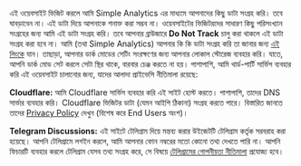 এই ওয়েবসাইট ভিজিট করলে আমি Simple Analytics এর মাধ্যমে আপনাদের কিছু ডাটা সংগ্রহ করি। তবে ঘাবড়াবেন না। এই ডাটা দিয়ে আপনাকে শনাক্ত করা সম্ভব না। ওয়েবসাইটের ভিজিটরদের সাধারণ কিছু পরিসংখ্যান সংগ্রহের জন্য আমি এই ডাটা সংগ্রহ করি। তবে আপনার ব্রাউজারে **Do Not Track** চালু করা থাকলে এই ডাটা সংগ্রহ করা হবে না। আমি (তথা Simple Analytics) আপনার কি কি ডাটা সংগ্রহ করি তা জানার জন্য [এই লিংকে](https://docs.simpleanalytics.com/what-we-collect) যান। তাছাড়া, আপনার ডার্ক মোডের সেটিং সংরক্ষণের জন্য আপনার লোকাল স্টোরেজ ব্যবহার করি। যাতে, আপনি ডার্ক মোড সেট করলে সেটা স্থির থাকে, বারবার চেঞ্জ করতে না হয়। পাশাপাশি, আমি থার্ড-পার্টি সার্ভিস ব্যবহার করি এই ওয়েবসাইট চালানোর জন্য, যাদের আলাদা প্রাইভেসি নীতিমালা রয়েছে:

**Cloudflare:** আমি Cloudflare সার্ভিস ব্যবহার করি এই সাইট হোস্ট করতে। পাশাপাশি, তাদের DNS সার্ভার ব্যবহার করি। Cloudflare ভিজিটর ডাটা (যেমন আইপি ঠিকানা) সংগ্রহ করতে পারে। বিস্তারিত জানতে তাদের [Privacy Policy](https://www.cloudflare.com/privacypolicy/) দেখুন (বিশেষ করে End Users অংশ)।

**Telegram Discussions:**
এই সাইটে টেলিগ্রাম দিয়ে মন্তব্য করার উইজেটটি টেলিগ্রাম কর্তৃক সরবরাহ করা হয়েছে। আপনি টেলিগ্রামে লগইন করলে, আমি আপনার ফোন নম্বরের মতো কোনো তথ্য দেখতে পারি না। আপনি ফিচারটি ব্যবহার করলে টেলিগ্রাম যেসব তথ্য সংগ্রহ করে, সে বিষয়ে [টেলিগ্রামের গোপনীয়তা নীতিমালা](https://telegram.org/privacy) প্রযোজ্য হবে।
